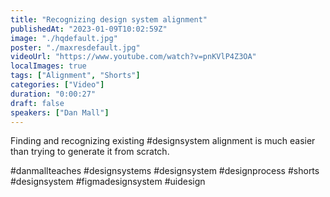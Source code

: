 ```yaml
---
title: "Recognizing design system alignment"
publishedAt: "2023-01-09T10:02:59Z"
image: "./hqdefault.jpg"
poster: "./maxresdefault.jpg"
videoUrl: "https://www.youtube.com/watch?v=pnKVlP4Z3OA"
localImages: true
tags: ["Alignment", "Shorts"]
categories: ["Video"]
duration: "0:00:27"
draft: false
speakers: ["Dan Mall"]
---
```


Finding and recognizing existing #designsystem alignment is much easier than trying to generate it from scratch.

#danmallteaches #designsystems #designsystem #designprocess #shorts #designsystem #figmadesignsystem #uidesign
